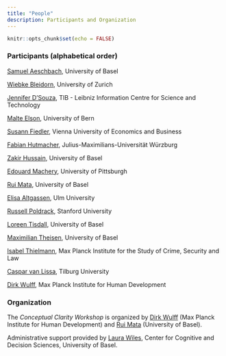 ```yaml
---
title: "People"
description: Participants and Organization
---
```


```r
knitr::opts_chunk$set(echo = FALSE)
```

### Participants (alphabetical order)

[Samuel Aeschbach](https://samuelaeschbach.com), University of Basel  

[Wiebke Bleidorn](https://www.psychologie.uzh.ch/de/bereiche/sob/diffpsy/team/leitung/bleidorn.html), University of Zurich  

[Jennifer D’Souza](https://www.tib.eu/en/research-development/research-groups-and-labs/data-science-and-digital-libraries/staff/jennifer-dsouza), TIB - Leibniz Information Centre for Science and Technology  

[Malte Elson](https://www.dig.psy.unibe.ch/about_us/staff/prof_dr_elson_malte/index_eng.html), University of Bern  

[Susann Fiedler](https://www.wu.ac.at/cobe/prof-dr-susann-fiedler), Vienna University of Economics and Business  

[Fabian Hutmacher](https://www.mcm.uni-wuerzburg.de/kp/personen/dr-fabian-hutmacher/), Julius-Maximilians-Universität Würzburg

[Zakir Hussain](https://psychologie.unibas.ch/de/personen/zakir-hussain/about-me/), University of Basel  

[Edouard Machery](https://www.edouardmachery.com/), University of Pittsburgh  

[Rui Mata](https://psychologie.unibas.ch/de/personen/rui-mata/), University of Basel  

[Elisa Altgassen](https://www.uni-ulm.de/in/psy-dia/team/elisa-altgassen/), Ulm University  

[Russell Poldrack](http://poldrack.github.io), Stanford University  

[Loreen Tisdall](https://loreentisdall.github.io), University of Basel  

[Maximilian Theisen](https://psychologie.unibas.ch/de/personen/maximilian-theisen/), University of Basel  

[Isabel Thielmann](https://csl.mpg.de/en/isabel-thielmann), Max Planck Institute for the Study of Crime, Security and Law   

[Caspar van Lissa](https://cjvanlissa.github.io/resume/), Tilburg University  

[Dirk Wulff](https://www.mpib-berlin.mpg.de/staff/dirk-wulff), Max Planck Institute for Human Development  

### Organization

The *Conceptual Clarity Workshop* is organized by [Dirk Wulff](https://www.mpib-berlin.mpg.de/staff/dirk-wulff) (Max Planck Institute for Human Development) and [Rui Mata](https://psychologie.unibas.ch/de/fakultaet/abteilungen/cognitive-and-decision-sciences-305/) (University of Basel). 

Administrative support provided by [Laura Wiles](https://psychologie.unibas.ch/de/personen/laura-wiles/), Center for Cognitive and Decision Sciences, University of Basel. 
